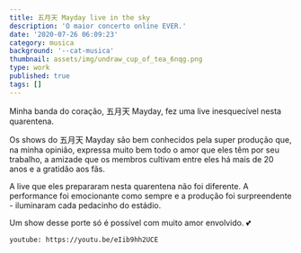 ```yaml
---
title: 五月天 Mayday live in the sky 
description: 'O maior concerto online EVER.'
date: '2020-07-26 06:09:23'
category: musica
background: '--cat-musica'
thumbnail: assets/img/undraw_cup_of_tea_6nqg.png
type: work
published: true
tags: []
---
```


Minha banda do coração, 五月天 Mayday, fez uma live inesquecível nesta quarentena. 

Os shows do 五月天 Mayday são bem conhecidos pela super produção que, na minha opinião, expressa muito bem todo o amor que eles têm por seu trabalho, a amizade que os membros cultivam entre eles há mais de 20 anos e a gratidão aos fãs.

A live que eles prepararam nesta quarentena não foi diferente. A performance foi emocionante como sempre e a produção foi surpreendente - iluminaram cada pedacinho do estádio. 

Um show desse porte só é possível com muito amor envolvido. 💕

`youtube: https://youtu.be/eIib9hh2UCE`